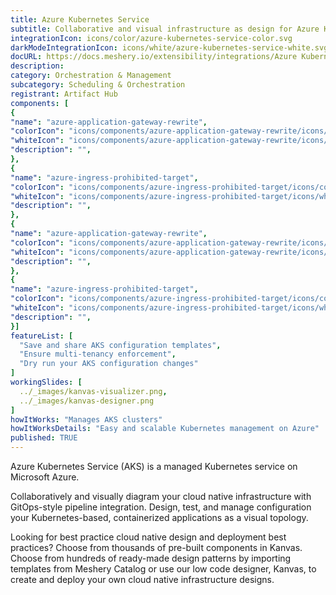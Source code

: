 ```yaml
---
title: Azure Kubernetes Service
subtitle: Collaborative and visual infrastructure as design for Azure Kubernetes Service
integrationIcon: icons/color/azure-kubernetes-service-color.svg
darkModeIntegrationIcon: icons/white/azure-kubernetes-service-white.svg
docURL: https://docs.meshery.io/extensibility/integrations/Azure Kubernetes Service
description: 
category: Orchestration & Management
subcategory: Scheduling & Orchestration
registrant: Artifact Hub
components: [
{
"name": "azure-application-gateway-rewrite",
"colorIcon": "icons/components/azure-application-gateway-rewrite/icons/color/azure-application-gateway-rewrite-color.svg",
"whiteIcon": "icons/components/azure-application-gateway-rewrite/icons/white/azure-application-gateway-rewrite-white.svg",
"description": "",
},
{
"name": "azure-ingress-prohibited-target",
"colorIcon": "icons/components/azure-ingress-prohibited-target/icons/color/azure-ingress-prohibited-target-color.svg",
"whiteIcon": "icons/components/azure-ingress-prohibited-target/icons/white/azure-ingress-prohibited-target-white.svg",
"description": "",
},
{
"name": "azure-application-gateway-rewrite",
"colorIcon": "icons/components/azure-application-gateway-rewrite/icons/color/azure-application-gateway-rewrite-color.svg",
"whiteIcon": "icons/components/azure-application-gateway-rewrite/icons/white/azure-application-gateway-rewrite-white.svg",
"description": "",
},
{
"name": "azure-ingress-prohibited-target",
"colorIcon": "icons/components/azure-ingress-prohibited-target/icons/color/azure-ingress-prohibited-target-color.svg",
"whiteIcon": "icons/components/azure-ingress-prohibited-target/icons/white/azure-ingress-prohibited-target-white.svg",
"description": "",
}]
featureList: [
  "Save and share AKS configuration templates",
  "Ensure multi-tenancy enforcement",
  "Dry run your AKS configuration changes"
]
workingSlides: [
  ../_images/kanvas-visualizer.png,
  ../_images/kanvas-designer.png
]
howItWorks: "Manages AKS clusters"
howItWorksDetails: "Easy and scalable Kubernetes management on Azure"
published: TRUE
---
```

<p>
Azure Kubernetes Service (AKS) is a managed Kubernetes service on Microsoft Azure.
</p>
<p>
    Collaboratively and visually diagram your cloud native infrastructure with GitOps-style pipeline integration. Design, test, and manage configuration your Kubernetes-based, containerized applications as a visual topology.
</p>
<p>
    Looking for best practice cloud native design and deployment best practices? Choose from thousands of pre-built components in Kanvas. Choose from hundreds of ready-made design patterns by importing templates from Meshery Catalog or use our low code designer, Kanvas, to create and deploy your own cloud native infrastructure designs.
</p>
